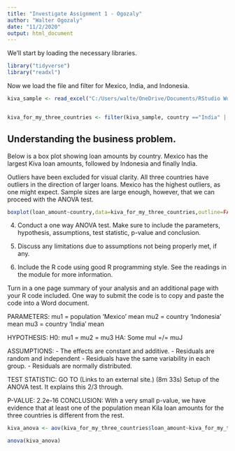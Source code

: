 ```yaml
---
title: "Investigate Assignment 1 - Ogozaly"
author: "Walter Ogozaly"
date: "11/2/2020"
output: html_document
---
```


We'll start by loading the necessary libraries.
```r
library("tidyverse")
library("readxl")
```

Now we load the file and filter for Mexico, India, and Indonesia. 
```r


kiva_sample <- read_excel("C:/Users/walte/OneDrive/Documents/RStudio Working Directory/Kiva_Sample.xlsx")


kiva_for_my_three_countries <- filter(kiva_sample, country =="India" | country == "Mexico" | country == "Indonesia")
```

## Understanding the business problem.

Below is a box plot showing loan amounts by country. Mexico has the largest Kiva loan amounts, followed by Indonesia and finally India. 

Outliers have been excluded for visual clarity. All three countries have outliers in the direction of larger loans. Mexico has the highest outliers, as one might expect. Sample sizes are large enough, however, that we can proceed with the ANOVA test.

```r

boxplot(loan_amount~country,data=kiva_for_my_three_countries,outline=FALSE)
```

4. Conduct a one way ANOVA test. Make sure to include the parameters, hypothesis, assumptions, test statistic, p-value and conclusion. 

5. Discuss any limitations due to assumptions not being properly met, if any. 

6. Include the R code using good R programming style. See the readings in the module for more information. 

Turn in a one page summary of your analysis and an additional page with your R code included. One way to submit the code is to copy and paste the code into a Word document. 

PARAMETERS: 
mu1 = population 'Mexico' mean
mu2 = country 'Indonesia' mean
mu3 = country 'India' mean

HYPOTHESIS:
H0: mu1 = mu2 = mu3
HA: Some muI =/= muJ

ASSUMPTIONS:
- The effects are constant and additive.
- Residuals are random and independent
- Residuals have the same variability in each group. 
- Residuals are normally distributed. 

TEST STATISTIC: GO TO  (Links to an external site.) (8m 33s) Setup of the ANOVA test. It explains this 2/3 through. 

P-VALUE: 2.2e-16
CONCLUSION: With a very small p-value, we have evidence that at least one of the population mean Kila loan amounts for the three countries is different from the rest. 

```r

kiva_anova <- aov(kiva_for_my_three_countries$loan_amount~kiva_for_my_three_countries$country)

anova(kiva_anova)

```


